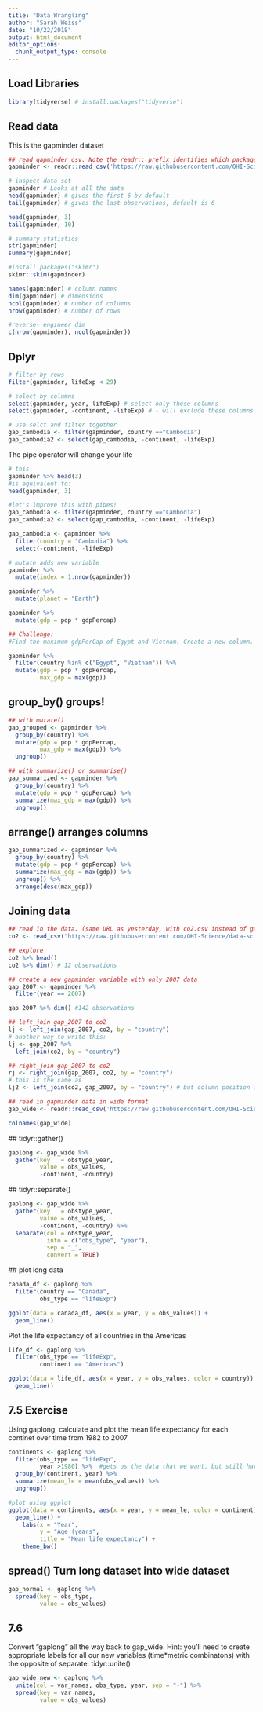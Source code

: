 ```yaml
---
title: "Data Wrangling"
author: "Sarah Weiss"
date: "10/22/2018"
output: html_document
editor_options: 
  chunk_output_type: console
---
```


## Load Libraries
```r
library(tidyverse) # install.packages("tidyverse")
```

## Read data

This is the gapminder dataset

```r
## read gapminder csv. Note the readr:: prefix identifies which package it's in
gapminder <- readr::read_csv('https://raw.githubusercontent.com/OHI-Science/data-science-training/master/data/gapminder.csv')

# inspect data set
gapminder # Looks at all the data
head(gapminder) # gives the first 6 by default
tail(gapminder) # gives the last observations, default is 6

head(gapminder, 3)
tail(gapminder, 10)

# summary statistics
str(gapminder)
summary(gapminder)

#install.packages("skimr")
skimr::skim(gapminder)

names(gapminder) # column names
dim(gapminder) # dimensions
ncol(gapminder) # number of columns
nrow(gapminder) # number of rows

#reverse- engineer dim
c(nrow(gapminder), ncol(gapminder))
```

## Dplyr
```r
# filter by rows
filter(gapminder, lifeExp < 29)
```

```r
# select by columns
select(gapminder, year, lifeExp) # select only these columns
select(gapminder, -continent, -lifeExp) # - will exclude these columns

# use selct and filter together
gap_cambodia <- filter(gapminder, country =="Cambodia")
gap_cambodia2 <- select(gap_cambodia, -continent, -lifeExp)
```

The pipe operator will change your life
```r
# this 
gapminder %>% head(3)
#is equivalent to:
head(gapminder, 3)

#let's improve this with pipes!
gap_cambodia <- filter(gapminder, country =="Cambodia")
gap_cambodia2 <- select(gap_cambodia, -continent, -lifeExp)

gap_cambodia <- gapminder %>% 
  filter(country = "Cambodia") %>% 
  select(-continent, -lifeExp)
```

```r
# mutate adds new variable
gapminder %>% 
  mutate(index = 1:nrow(gapminder))

gapminder %>% 
  mutate(planet = "Earth")

gapminder %>% 
  mutate(gdp = pop * gdpPercap)

## Challenge:
#Find the maximum gdpPerCap of Egypt and Vietnam. Create a new column. (I want just ine number that is the max of those two countries)

gapminder %>% 
  filter(country %in% c("Egypt", "Vietnam")) %>% 
  mutate(gdp = pop * gdpPercap,
         max_gdp = max(gdp))

```

## group_by() groups!
```r
## with mutate()
gap_grouped <- gapminder %>%
  group_by(country) %>%
  mutate(gdp = pop * gdpPercap,
         max_gdp = max(gdp)) %>%
  ungroup()

## with summarize() or summarise()
gap_summarized <- gapminder %>%
  group_by(country) %>%
  mutate(gdp = pop * gdpPercap) %>%
  summarize(max_gdp = max(gdp)) %>%
  ungroup()
```

## arrange() arranges columns
```r
gap_summarized <- gapminder %>%
  group_by(country) %>%
  mutate(gdp = pop * gdpPercap) %>%
  summarize(max_gdp = max(gdp)) %>%
  ungroup() %>%
  arrange(desc(max_gdp))
```

## Joining data
```r
## read in the data. (same URL as yesterday, with co2.csv instead of gapminder.csv)
co2 <- read_csv("https://raw.githubusercontent.com/OHI-Science/data-science-training/master/data/co2.csv")

## explore
co2 %>% head()
co2 %>% dim() # 12 observations

## create a new gapminder variable with only 2007 data
gap_2007 <- gapminder %>%
  filter(year == 2007)

gap_2007 %>% dim() #142 observations

## left_join gap_2007 to co2
lj <- left_join(gap_2007, co2, by = "country")
# another way to write this:
lj <- gap_2007 %>%
  left_join(co2, by = "country")

## right_join gap_2007 to co2
rj <- right_join(gap_2007, co2, by = "country")
# this is the same as 
lj2 <- left_join(co2, gap_2007, by = "country") # but column position is different

```
 
```r
## read in gapminder data in wide format
gap_wide <- readr::read_csv('https://raw.githubusercontent.com/OHI-Science/data-science-training/master/data/gapminder_wide.csv')

colnames(gap_wide)
```
 
 ## tidyr::gather()
```r
gaplong <- gap_wide %>% 
  gather(key   = obstype_year,
         value = obs_values,
         -continent, -country)

```
 
 ## tidyr::separate()
```r
gaplong <- gap_wide %>% 
  gather(key   = obstype_year,
         value = obs_values,
         -continent, -country) %>%
  separate(col = obstype_year,
           into = c("obs_type", "year"),
           sep = "_",
           convert = TRUE)
```
 
 ## plot long data
```r
canada_df <- gaplong %>% 
  filter(country == "Canada",
         obs_type == "lifeExp")

ggplot(data = canada_df, aes(x = year, y = obs_values)) +
  geom_line()

```
 
 Plot the life expectancy of all countries in the Americas
```r
life_df <- gaplong %>% 
  filter(obs_type == "lifeExp",
         continent == "Americas")

ggplot(data = life_df, aes(x = year, y = obs_values, color = country)) +
  geom_line()

```
 
## 7.5 Exercise 
Using gaplong, calculate and plot the mean life expectancy for each continet over time from 1982 to 2007
```r
continents <- gaplong %>%
  filter(obs_type == "lifeExp",
         year >1980) %>%  #gets us the data that we want, but still have to calculate mean life expectancy 
  group_by(continent, year) %>%
  summarize(mean_le = mean(obs_values)) %>% 
  ungroup()

#plot using ggplot  
ggplot(data = continents, aes(x = year, y = mean_le, color = continent)) +
  geom_line() +
    labs(x = "Year",
         y = "Age (years",
         title = "Mean life expectancy") +
    theme_bw()
```

## spread() Turn long dataset into wide dataset

```r
gap_normal <- gaplong %>% 
  spread(key = obs_type,
         value = obs_values)
```

## 7.6 
Convert "gaplong" all the way back to gap_wide. Hint: you'll need to create appropriate labels for all our new variables (time*metric combinatons) with the opposite of separate: tidyr::unite()

```r
gap_wide_new <- gaplong %>% 
  unite(col = var_names, obs_type, year, sep = "-") %>% 
  spread(key = var_names,
         value = obs_values)
  
```

